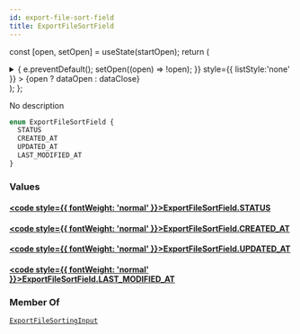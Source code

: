 ```yaml
---
id: export-file-sort-field
title: ExportFileSortField
---
```






const [open, setOpen] = useState(startOpen);
return (
<details {...(open ? { open: true } : {})} className="details" style={{ border:'none', boxShadow:'none', background:'var(--ifm-background-color)' }}>
<summary
onClick={(e) => {
e.preventDefault();
setOpen((open) => !open);
}}
style={{ listStyle:'none' }} >
{open ? dataOpen : dataClose}
</summary>
{open && children}
</details>
);
};

No description

```graphql
enum ExportFileSortField {
  STATUS
  CREATED_AT
  UPDATED_AT
  LAST_MODIFIED_AT
}
```

### Values

#### [<code style={{ fontWeight: 'normal' }}>ExportFileSortField.<b>STATUS</b></code>](#)

#### [<code style={{ fontWeight: 'normal' }}>ExportFileSortField.<b>CREATED_AT</b></code>](#)

#### [<code style={{ fontWeight: 'normal' }}>ExportFileSortField.<b>UPDATED_AT</b></code>](#)

#### [<code style={{ fontWeight: 'normal' }}>ExportFileSortField.<b>LAST_MODIFIED_AT</b></code>](#)

### Member Of

[`ExportFileSortingInput`](../../../api-reference/miscellaneous/inputs/export-file-sorting-input.mdx) <Badge class="badge badge--secondary" text="input"/>
